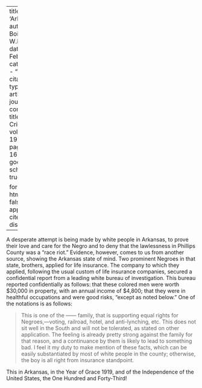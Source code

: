 
---
title: 'Arkansas'
author: Du Bois, W.E.B.
date: Feb. 1920
categories: 
  - ""
citation: 
  type: article-journal
  container-title: The Crisis
  volume: 19
  issue: 4
  page: 169-170
google-scholar: true

format:
  html:
    toc: false
    appendix-cite-as: display
---



A desperate attempt is being made by white people in Arkansas, to prove their love and care for the Negro and to deny that the lawlessness in Phillips County was a "race riot." Evidence, however, comes to us from another source, showing the Arkansas state of mind. Two prominent Negroes in that state, brothers, applied for life insurance. The company to which they applied, following the usual custom of life insurance companies, secured a confidential report from a leading white bureau of investigation. This bureau reported confidentially as follows: that these colored men were worth $30,000 in property, with an annual income of $4,800; that they were in healthful occupations and were good risks, "except as noted below." One of the notations is as follows:

> This is one of the ------ family, that is supporting equal rights for Negroes,---voting, railroad, hotel, and anti-lynching, etc. This does not sit well in the South and will not be tolerated, as stated on other application. The feeling is already pretty strong against the family for that reason, and a continuance by them is likely to lead to something bad. I feel it my duty to make mention of these facts, which can be easily substantiated by most of white people in the county; otherwise, the boy is all right from insurance standpoint.

This in Arkansas, in the Year of Grace 1919, and of the Independence of the United States, the One Hundred and Forty-Third!

